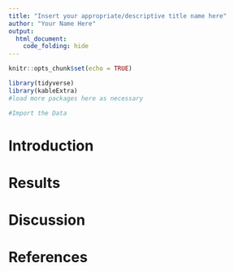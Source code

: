 ```yaml
---
title: "Insert your appropriate/descriptive title name here"
author: "Your Name Here"
output:
  html_document:
    code_folding: hide
---
```


```r
knitr::opts_chunk$set(echo = TRUE)
```

```r
library(tidyverse)
library(kableExtra)
#load more packages here as necessary
```

```r
#Import the Data 

```

# Introduction


# Results


# Discussion


# References